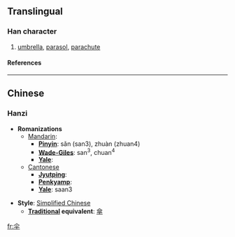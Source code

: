 {{see|傘}}

==Translingual==
===Han character===
{{Han char|rad=人|as=04|sn=6|four=|canj=人火十 (OFJ)}}
# [[umbrella]], [[parasol]], [[parachute]]
====References====
{{Han ref|kx=0096.121|hdz=10117.100|uh=4F1E|ud=20254}}
----

==Chinese==
===Hanzi===


* '''Romanizations'''
** [[Mandarin]]:
*** '''[[Pinyin]]''': sǎn (san3), zhuàn (zhuan4)
*** '''[[Wade-Giles]]''': san<sup>3</sup>, chuan<sup>4</sup>
*** '''[[Yale]]''': 
**[[Cantonese]]
***'''[[Jyutping]]''':
***'''[[Penkyamp]]''': 
***'''[[Yale]]''': saan3

* '''Style''': [[Simplified Chinese]] 
** '''[[Traditional Chinese|Traditional]] equivalent''': [[傘]]




[[fr:伞]]